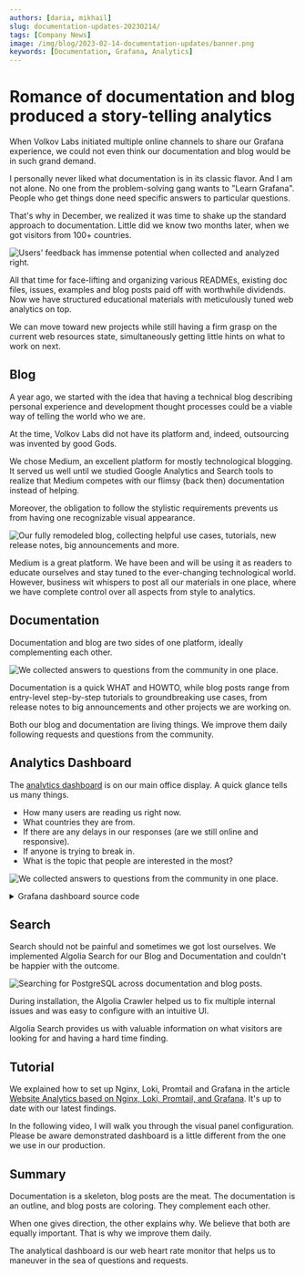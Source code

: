 ```yaml
---
authors: [daria, mikhail]
slug: documentation-updates-20230214/
tags: [Company News]
image: /img/blog/2023-02-14-documentation-updates/banner.png
keywords: [Documentation, Grafana, Analytics]
---
```



# Romance of documentation and blog produced a story-telling analytics

When Volkov Labs initiated multiple online channels to share our Grafana experience, we could not even think our documentation and blog would be in such grand demand.

I personally never liked what documentation is in its classic flavor. And I am not alone. No one from the problem-solving gang wants to "Learn Grafana". People who get things done need specific answers to particular questions.

That's why in December, we realized it was time to shake up the standard approach to documentation. Little did we know two months later, when we got visitors from 100+ countries.

<Image
  title="Users' feedback has immense potential when collected and analyzed right."
  src="/img/blog/2023-02-14-documentation-updates/analytics.png"
/>

All that time for face-lifting and organizing various READMEs, existing doc files, issues, examples and blog posts paid off with worthwhile dividends. Now we have structured educational materials with meticulously tuned web analytics on top.

<Youtube
  id="0EyFmMlIXPo"
  title="How to tell the story with Grafana dashboard. Apache ECharts, Bar Chart, Logs, and Heatmap."
/>

We can move toward new projects while still having a firm grasp on the current web resources state, simultaneously getting little hints on what to work on next.

## Blog

A year ago, we started with the idea that having a technical blog describing personal experience and development thought processes could be a viable way of telling the world who we are.

At the time, Volkov Labs did not have its platform and, indeed, outsourcing was invented by good Gods.

We chose Medium, an excellent platform for mostly technological blogging. It served us well until we studied Google Analytics and Search tools to realize that Medium competes with our flimsy (back then) documentation instead of helping.

Moreover, the obligation to follow the stylistic requirements prevents us from having one recognizable visual appearance.

<Image
  title="Our fully remodeled blog, collecting helpful use cases, tutorials, new release notes, big announcements and more."
  src="/img/blog/2023-02-14-documentation-updates/blog.png"
/>

Medium is a great platform. We have been and will be using it as readers to educate ourselves and stay tuned to the ever-changing technological world. However, business wit whispers to post all our materials in one place, where we have complete control over all aspects from style to analytics.

## Documentation

Documentation and blog are two sides of one platform, ideally complementing each other.

<Image
  title="We collected answers to questions from the community in one place."
  src="/img/blog/2023-02-14-documentation-updates/docs.png"
/>

Documentation is a quick WHAT and HOWTO, while blog posts range from entry-level step-by-step tutorials to groundbreaking use cases, from release notes to big announcements and other projects we are working on.

Both our blog and documentation are living things. We improve them daily following requests and questions from the community.

## Analytics Dashboard

The [analytics dashboard](/blog/nginx-loki-grafana-20230129/) is on our main office display. A quick glance tells us many things.

- How many users are reading us right now.
- What countries they are from.
- If there are any delays in our responses (are we still online and responsive).
- If anyone is trying to break in.
- What is the topic that people are interested in the most?

<Image
  title="We collected answers to questions from the community in one place."
  src="/img/blog/2023-02-14-documentation-updates/tv.jpg"
/>

<details>
  <summary>Grafana dashboard source code</summary>

```json
{
  "annotations": {
    "list": [
      {
        "builtIn": 1,
        "datasource": {
          "type": "datasource",
          "uid": "grafana"
        },
        "enable": true,
        "hide": true,
        "iconColor": "rgba(0, 211, 255, 1)",
        "name": "Annotations & Alerts",
        "target": {
          "limit": 100,
          "matchAny": false,
          "tags": [],
          "type": "dashboard"
        },
        "type": "dashboard"
      }
    ]
  },
  "description": "NGINX Analytics",
  "editable": true,
  "fiscalYearStartMonth": 0,
  "gnetId": 12559,
  "graphTooltip": 2,
  "id": 60,
  "links": [],
  "liveNow": false,
  "panels": [
    {
      "datasource": {
        "type": "loki",
        "uid": "XJPOAlTVz"
      },
      "description": "",
      "gridPos": {
        "h": 17,
        "w": 15,
        "x": 0,
        "y": 0
      },
      "id": 14,
      "interval": "5m",
      "options": {
        "baidu": {
          "callback": "bmapReady",
          "key": ""
        },
        "editor": {
          "format": "auto",
          "height": 600
        },
        "gaode": {
          "key": "",
          "plugin": "AMap.Scale,AMap.ToolBar"
        },
        "getOption": "const countries =\n{\n  AF: \"Afghanistan\",\n  AX: \"Aland Islands\",\n  AL: \"Albania\",\n  DZ: \"Algeria\",\n  AS: \"American Samoa\",\n  AD: \"Andorra\",\n  AO: \"Angola\",\n  AI: \"Anguilla\",\n  AQ: \"Antarctica\",\n  AG: \"Antigua and Barbuda\",\n  AR: \"Argentina\",\n  AM: \"Armenia\",\n  AW: \"Aruba\",\n  AU: \"Australia\",\n  AT: \"Austria\",\n  AZ: \"Azerbaijan\",\n  BS: \"Bahamas\",\n  BH: \"Bahrain\",\n  BD: \"Bangladesh\",\n  BB: \"Barbados\",\n  BY: \"Belarus\",\n  BE: \"Belgium\",\n  BZ: \"Belize\",\n  BJ: \"Benin\",\n  BM: \"Bermuda\",\n  BT: \"Bhutan\",\n  BO: \"Bolivia (Plurinational State of)\",\n  BQ: \"Bonaire, Sint Eustatius and Saba\",\n  BA: \"Bosnia and Herzegovina\",\n  BW: \"Botswana\",\n  BV: \"Bouvet Island\",\n  BR: \"Brazil\",\n  IO: \"British Indian Ocean Territory\",\n  BN: \"Brunei Darussalam\",\n  BG: \"Bulgaria\",\n  BF: \"Burkina Faso\",\n  BI: \"Burundi\",\n  CV: \"Cabo Verde\",\n  KH: \"Cambodia\",\n  CM: \"Cameroon\",\n  CA: \"Canada\",\n  KY: \"Cayman Islands\",\n  CF: \"Central African Republic\",\n  TD: \"Chad\",\n  CL: \"Chile\",\n  CN: \"China\",\n  CX: \"Christmas Island\",\n  CC: \"Cocos (Keeling) Islands\",\n  CO: \"Colombia\",\n  KM: \"Comoros\",\n  CG: \"Congo\",\n  CD: \"Congo (Democratic Republic of the)\",\n  CK: \"Cook Islands\",\n  CR: \"Costa Rica\",\n  CI: \"Cote d'Ivoire\",\n  HR: \"Croatia\",\n  CU: \"Cuba\",\n  CW: \"Curaçao\",\n  CY: \"Cyprus\",\n  CZ: \"Czechia\",\n  DK: \"Denmark\",\n  DJ: \"Djibouti\",\n  DM: \"Dominica\",\n  DO: \"Dominican Republic\",\n  EC: \"Ecuador\",\n  EG: \"Egypt\",\n  SV: \"El Salvador\",\n  GQ: \"Equatorial Guinea\",\n  ER: \"Eritrea\",\n  EE: \"Estonia\",\n  SZ: \"Eswatini\",\n  ET: \"Ethiopia\",\n  FK: \"Falkland Islands (Malvinas)\",\n  FO: \"Faroe Islands\",\n  FJ: \"Fiji\",\n  FI: \"Finland\",\n  FR: \"France\",\n  GF: \"French Guiana\",\n  PF: \"French Polynesia\",\n  TF: \"French Southern Territories\",\n  GA: \"Gabon\",\n  GM: \"Gambia\",\n  GE: \"Georgia\",\n  DE: \"Germany\",\n  GH: \"Ghana\",\n  GI: \"Gibraltar\",\n  GR: \"Greece\",\n  GL: \"Greenland\",\n  GD: \"Grenada\",\n  GP: \"Guadeloupe\",\n  GU: \"Guam\",\n  GT: \"Guatemala\",\n  GG: \"Guernsey\",\n  GN: \"Guinea\",\n  GW: \"Guinea-Bissau\",\n  GY: \"Guyana\",\n  HT: \"Haiti\",\n  HM: \"Heard Island and McDonald Islands\",\n  VA: \"Holy See\",\n  HN: \"Honduras\",\n  HK: \"Hong Kong\",\n  HU: \"Hungary\",\n  IS: \"Iceland\",\n  IN: \"India\",\n  ID: \"Indonesia\",\n  IR: \"Iran (Islamic Republic of)\",\n  IQ: \"Iraq\",\n  IE: \"Ireland\",\n  IM: \"Isle of Man\",\n  IL: \"Israel\",\n  IT: \"Italy\",\n  JM: \"Jamaica\",\n  JP: \"Japan\",\n  JE: \"Jersey\",\n  JO: \"Jordan\",\n  KZ: \"Kazakhstan\",\n  KE: \"Kenya\",\n  KI: \"Kiribati\",\n  KP: \"Korea (Democratic People's Republic of)\",\n  KR: \"Korea (Republic of)\",\n  KW: \"Kuwait\",\n  KG: \"Kyrgyzstan\",\n  LA: \"Lao People's Democratic Republic\",\n  LV: \"Latvia\",\n  LB: \"Lebanon\",\n  LS: \"Lesotho\",\n  LR: \"Liberia\",\n  LY: \"Libya\",\n  LI: \"Liechtenstein\",\n  LT: \"Lithuania\",\n  LU: \"Luxembourg\",\n  MO: \"Macao\",\n  MG: \"Madagascar\",\n  MW: \"Malawi\",\n  MY: \"Malaysia\",\n  MV: \"Maldives\",\n  ML: \"Mali\",\n  MT: \"Malta\",\n  MH: \"Marshall Islands\",\n  MQ: \"Martinique\",\n  MR: \"Mauritania\",\n  MU: \"Mauritius\",\n  YT: \"Mayotte\",\n  MX: \"Mexico\",\n  FM: \"Micronesia (Federated States of)\",\n  MD: \"Moldova (Republic of)\",\n  MC: \"Monaco\",\n  MN: \"Mongolia\",\n  ME: \"Montenegro\",\n  MS: \"Montserrat\",\n  MA: \"Morocco\",\n  MZ: \"Mozambique\",\n  MM: \"Myanmar\",\n  NA: \"Namibia\",\n  NR: \"Nauru\",\n  NP: \"Nepal\",\n  NL: \"Netherlands\",\n  NC: \"New Caledonia\",\n  NZ: \"New Zealand\",\n  NI: \"Nicaragua\",\n  NE: \"Niger\",\n  NG: \"Nigeria\",\n  NU: \"Niue\",\n  NF: \"Norfolk Island\",\n  MK: \"North Macedonia\",\n  MP: \"Northern Mariana Islands\",\n  NO: \"Norway\",\n  OM: \"Oman\",\n  PK: \"Pakistan\",\n  PW: \"Palau\",\n  PS: \"Palestine, State of\",\n  PA: \"Panama\",\n  PG: \"Papua New Guinea\",\n  PY: \"Paraguay\",\n  PE: \"Peru\",\n  PH: \"Philippines\",\n  PN: \"Pitcairn\",\n  PL: \"Poland\",\n  PT: \"Portugal\",\n  PR: \"Puerto Rico\",\n  QA: \"Qatar\",\n  RE: \"Reunion\",\n  RO: \"Romania\",\n  RU: \"Russia\",\n  RW: \"Rwanda\",\n  BL: \"Saint Barthelemy\",\n  SH: \"Saint Helena, Ascension and Tristan da Cunha\",\n  KN: \"Saint Kitts and Nevis\",\n  LC: \"Saint Lucia\",\n  MF: \"Saint Martin (French Part)\",\n  PM: \"Saint Pierre and Miquelon\",\n  VC: \"Saint Vincent and the Grenadines\",\n  WS: \"Samoa\",\n  SM: \"San Marino\",\n  ST: \"Sao Tome and Principe\",\n  SA: \"Saudi Arabia\",\n  SN: \"Senegal\",\n  RS: \"Serbia\",\n  SC: \"Seychelles\",\n  SL: \"Sierra Leone\",\n  SG: \"Singapore\",\n  SX: \"Sint Maarten (Dutch Part)\",\n  SK: \"Slovakia\",\n  SI: \"Slovenia\",\n  SB: \"Solomon Islands\",\n  SO: \"Somalia\",\n  ZA: \"South Africa\",\n  GS: \"South Georgia and the South Sandwich Islands\",\n  SS: \"South Sudan\",\n  ES: \"Spain\",\n  LK: \"Sri Lanka\",\n  SD: \"Sudan\",\n  SR: \"Suriname\",\n  SJ: \"Svalbard and Jan Mayen\",\n  SE: \"Sweden\",\n  CH: \"Switzerland\",\n  SY: \"Syrian Arab Republic\",\n  TW: \"Taiwan (Province of China)\",\n  TJ: \"Tajikistan\",\n  TZ: \"Tanzania, United Republic of\",\n  TH: \"Thailand\",\n  TL: \"Timor-Leste\",\n  TG: \"Togo\",\n  TK: \"Tokelau\",\n  TO: \"Tonga\",\n  TT: \"Trinidad and Tobago\",\n  TN: \"Tunisia\",\n  TR: \"Turkey\",\n  TM: \"Turkmenistan\",\n  TC: \"Turks and Caicos Islands\",\n  TV: \"Tuvalu\",\n  UG: \"Uganda\",\n  UA: \"Ukraine\",\n  AE: \"United Arab Emirates\",\n  GB: \"United Kingdom\",\n  UM: \"United States Minor Outlying Islands\",\n  US: \"United States\",\n  UY: \"Uruguay\",\n  UZ: \"Uzbekistan\",\n  VU: \"Vanuatu\",\n  VE: \"Venezuela (Bolivarian Republic of)\",\n  VN: \"Viet Nam\",\n  VG: \"Virgin Islands (British)\",\n  VI: \"Virgin Islands (U.S.)\",\n  WF: \"Wallis and Futuna\",\n  EH: \"Western Sahara\",\n  YE: \"Yemen\",\n  ZM: \"Zambia\",\n  ZW: \"Zimbabwe\"\n}\n\nconst requests = data.series.map((s) => {\n  const names = s.fields.find((f) => f.name === \"Metric\").values.buffer;\n  const values = s.fields.find((f) => f.name === \"Value (sum)\").values.buffer;\n\n  return names.map((name, i) => {\n    return { name: countries[name], value: values[i] }\n  });\n})[0];\n\nconst min = Math.min(...requests.map(o => o.value));\nconst max = Math.max(...requests.map(o => o.value));\nconst labelValue = max / 10;\n\nreturn {\n  animation: true,\n  backgroundColor: 'transparent',\n  tooltip: {\n    trigger: 'item',\n  },\n  visualMap: {\n    bottom: 'bottom',\n    \"type\": \"piecewise\",\n    \"orient\": \"horizontal\",\n    min,\n    max,\n    text: ['High', 'Low'],\n    calculable: true,\n    inRange: {\n      color: [\n        '#e4d8fd',\n        '#c1a4fb',\n        '#b593fa',\n        '#9d70f9'\n      ]\n    }\n  },\n  series: [\n    {\n      left: 0,\n      right: 0,\n      name: 'Requests',\n      type: 'map',\n      roam: false,\n      map: 'world',\n      label: {\n        show: true,\n        formatter: function (d) {\n          if (!d.data || d.data.value <= labelValue) {\n            return '';\n          }\n\n          return d.name;\n        }\n      },\n      emphasis: {\n        itemStyle: {\n          areaColor: '#FF5656'\n        },\n        label: {\n          show: true,\n        }\n      },\n      data: requests\n    }\n  ]\n};\n",
        "google": {
          "callback": "gmapReady",
          "key": ""
        },
        "map": "json",
        "renderer": "canvas"
      },
      "pluginVersion": "9.3.6",
      "targets": [
        {
          "datasource": {
            "type": "loki",
            "uid": "XJPOAlTVz"
          },
          "editorMode": "code",
          "expr": "sum by (geoip_country_code) (count_over_time({host=~\"$host\"} | json | status = 200 [$__interval]))",
          "legendFormat": "{{geoip_country_code}}",
          "queryType": "range",
          "refId": "A"
        }
      ],
      "transformations": [
        {
          "id": "seriesToRows",
          "options": {}
        },
        {
          "id": "groupBy",
          "options": {
            "fields": {
              "Metric": {
                "aggregations": [],
                "operation": "groupby"
              },
              "Value": {
                "aggregations": ["sum"],
                "operation": "aggregate"
              }
            }
          }
        }
      ],
      "type": "volkovlabs-echarts-panel"
    },
    {
      "datasource": {
        "type": "loki",
        "uid": "XJPOAlTVz"
      },
      "description": "",
      "fieldConfig": {
        "defaults": {
          "color": {
            "mode": "thresholds"
          },
          "mappings": [],
          "min": 0,
          "thresholds": {
            "mode": "absolute",
            "steps": [
              {
                "color": "#9d70f9",
                "value": null
              }
            ]
          },
          "unit": "short"
        },
        "overrides": []
      },
      "gridPos": {
        "h": 3,
        "w": 5,
        "x": 15,
        "y": 0
      },
      "hideTimeOverride": false,
      "id": 4,
      "interval": "5m",
      "options": {
        "colorMode": "background",
        "graphMode": "area",
        "justifyMode": "center",
        "orientation": "auto",
        "reduceOptions": {
          "calcs": ["sum"],
          "fields": "",
          "values": false
        },
        "text": {},
        "textMode": "value"
      },
      "pluginVersion": "9.3.6",
      "targets": [
        {
          "datasource": {
            "type": "loki",
            "uid": "XJPOAlTVz"
          },
          "editorMode": "code",
          "expr": "sum by(host) (count_over_time({host=~\"$host\"} | json | status = 200 [$__interval]))  ",
          "legendFormat": "{{host}}",
          "queryType": "range",
          "refId": "A"
        }
      ],
      "title": "Requests with status OK",
      "transformations": [],
      "type": "stat"
    },
    {
      "datasource": {
        "type": "loki",
        "uid": "XJPOAlTVz"
      },
      "description": "Different IP addresses",
      "fieldConfig": {
        "defaults": {
          "color": {
            "mode": "thresholds"
          },
          "mappings": [],
          "min": 0,
          "thresholds": {
            "mode": "absolute",
            "steps": [
              {
                "color": "#9d70f9",
                "value": null
              }
            ]
          },
          "unit": "short"
        },
        "overrides": []
      },
      "gridPos": {
        "h": 3,
        "w": 4,
        "x": 20,
        "y": 0
      },
      "id": 22,
      "interval": "1h",
      "options": {
        "colorMode": "background",
        "graphMode": "area",
        "justifyMode": "auto",
        "orientation": "auto",
        "reduceOptions": {
          "calcs": ["mean"],
          "fields": "",
          "values": false
        },
        "text": {},
        "textMode": "value"
      },
      "pluginVersion": "9.3.6",
      "targets": [
        {
          "datasource": {
            "type": "loki",
            "uid": "XJPOAlTVz"
          },
          "editorMode": "code",
          "expr": "count(sum by (remote_addr) (count_over_time({host=~\"$host\"} | json | status = 200 [$__interval])))",
          "instant": true,
          "legendFormat": "",
          "queryType": "range",
          "range": false,
          "refId": "A"
        }
      ],
      "title": "Visitors per Hour",
      "transformations": [],
      "type": "stat"
    },
    {
      "datasource": {
        "type": "loki",
        "uid": "XJPOAlTVz"
      },
      "description": "",
      "fieldConfig": {
        "defaults": {
          "color": {
            "mode": "palette-classic"
          },
          "custom": {
            "axisCenteredZero": false,
            "axisColorMode": "text",
            "axisLabel": "",
            "axisPlacement": "auto",
            "barAlignment": 0,
            "drawStyle": "bars",
            "fillOpacity": 75,
            "gradientMode": "hue",
            "hideFrom": {
              "graph": false,
              "legend": false,
              "tooltip": false,
              "viz": false
            },
            "lineInterpolation": "smooth",
            "lineWidth": 1,
            "pointSize": 5,
            "scaleDistribution": {
              "type": "linear"
            },
            "showPoints": "never",
            "spanNulls": true,
            "stacking": {
              "group": "A",
              "mode": "normal"
            },
            "thresholdsStyle": {
              "mode": "off"
            }
          },
          "decimals": 0,
          "mappings": [],
          "thresholds": {
            "mode": "absolute",
            "steps": [
              {
                "color": "green",
                "value": null
              },
              {
                "color": "red",
                "value": 80
              }
            ]
          },
          "unit": "short"
        },
        "overrides": [
          {
            "matcher": {
              "id": "byName",
              "options": "Moved Permanently"
            },
            "properties": [
              {
                "id": "color",
                "value": {
                  "fixedColor": "dark-orange",
                  "mode": "fixed"
                }
              }
            ]
          },
          {
            "matcher": {
              "id": "byName",
              "options": "OK"
            },
            "properties": [
              {
                "id": "color",
                "value": {
                  "fixedColor": "#9d70f9",
                  "mode": "fixed"
                }
              }
            ]
          },
          {
            "matcher": {
              "id": "byName",
              "options": "Not Found"
            },
            "properties": [
              {
                "id": "color",
                "value": {
                  "fixedColor": "red",
                  "mode": "fixed"
                }
              }
            ]
          },
          {
            "matcher": {
              "id": "byName",
              "options": "Method Not Allowed"
            },
            "properties": [
              {
                "id": "color",
                "value": {
                  "fixedColor": "dark-red",
                  "mode": "fixed"
                }
              }
            ]
          },
          {
            "matcher": {
              "id": "byName",
              "options": "Not Modified"
            },
            "properties": [
              {
                "id": "color",
                "value": {
                  "fixedColor": "blue",
                  "mode": "fixed"
                }
              }
            ]
          }
        ]
      },
      "gridPos": {
        "h": 8,
        "w": 9,
        "x": 15,
        "y": 3
      },
      "id": 26,
      "interval": "5m",
      "maxDataPoints": 24,
      "options": {
        "legend": {
          "calcs": [],
          "displayMode": "list",
          "placement": "bottom",
          "showLegend": true
        },
        "tooltip": {
          "mode": "multi",
          "sort": "desc"
        }
      },
      "pluginVersion": "8.0.0-beta3",
      "targets": [
        {
          "datasource": {
            "type": "loki",
            "uid": "XJPOAlTVz"
          },
          "editorMode": "code",
          "expr": "sum by (status) (count_over_time({host=~\"$host\"} | json [$__interval]))",
          "legendFormat": "{{status}}",
          "queryType": "range",
          "refId": "A"
        }
      ],
      "title": "Status",
      "transformations": [
        {
          "id": "joinByField",
          "options": {
            "byField": "Time",
            "mode": "outer"
          }
        },
        {
          "id": "organize",
          "options": {
            "excludeByName": {},
            "indexByName": {},
            "renameByName": {
              "200": "OK",
              "206": "Partial Content",
              "301": "Moved Permanently",
              "304": "Not Modified",
              "400": "Bad Request",
              "404": "Not Found",
              "405": "Method Not Allowed"
            }
          }
        }
      ],
      "type": "timeseries"
    },
    {
      "datasource": {
        "type": "loki",
        "uid": "XJPOAlTVz"
      },
      "description": "",
      "fieldConfig": {
        "defaults": {
          "color": {
            "fixedColor": "#9d70f9",
            "mode": "fixed"
          },
          "custom": {
            "axisCenteredZero": false,
            "axisColorMode": "text",
            "axisLabel": "",
            "axisPlacement": "auto",
            "axisSoftMax": 1,
            "barAlignment": 0,
            "drawStyle": "bars",
            "fillOpacity": 75,
            "gradientMode": "hue",
            "hideFrom": {
              "legend": false,
              "tooltip": false,
              "viz": false
            },
            "lineInterpolation": "smooth",
            "lineWidth": 1,
            "pointSize": 5,
            "scaleDistribution": {
              "type": "linear"
            },
            "showPoints": "never",
            "spanNulls": true,
            "stacking": {
              "group": "A",
              "mode": "none"
            },
            "thresholdsStyle": {
              "mode": "off"
            }
          },
          "mappings": [],
          "thresholds": {
            "mode": "absolute",
            "steps": [
              {
                "color": "green",
                "value": null
              }
            ]
          },
          "unit": "s"
        },
        "overrides": [
          {
            "matcher": {
              "id": "byName",
              "options": "Max Latency"
            },
            "properties": [
              {
                "id": "color",
                "value": {
                  "fixedColor": "#eb4444",
                  "mode": "fixed"
                }
              }
            ]
          }
        ]
      },
      "gridPos": {
        "h": 6,
        "w": 9,
        "x": 15,
        "y": 11
      },
      "id": 16,
      "interval": "5m",
      "maxDataPoints": 24,
      "options": {
        "legend": {
          "calcs": [],
          "displayMode": "list",
          "placement": "bottom",
          "showLegend": true
        },
        "tooltip": {
          "mode": "multi",
          "sort": "desc"
        }
      },
      "pluginVersion": "9.3.6",
      "targets": [
        {
          "datasource": {
            "type": "loki",
            "uid": "XJPOAlTVz"
          },
          "editorMode": "code",
          "expr": "quantile_over_time(0.95,{host=~\"$host\"} | json | unwrap request_time [$__interval]) by (host)",
          "legendFormat": "95th Percentile",
          "queryType": "range",
          "refId": "C"
        },
        {
          "datasource": {
            "type": "loki",
            "uid": "XJPOAlTVz"
          },
          "editorMode": "code",
          "expr": "max by (host) (max_over_time({host=~\"$host\"} | json | unwrap request_time  [$__interval]))",
          "legendFormat": "Max Latency",
          "queryType": "range",
          "refId": "D"
        }
      ],
      "title": "Processing Time",
      "type": "timeseries"
    },
    {
      "datasource": {
        "type": "loki",
        "uid": "XJPOAlTVz"
      },
      "description": "",
      "fieldConfig": {
        "defaults": {
          "color": {
            "mode": "continuous-BlPu"
          },
          "custom": {
            "axisCenteredZero": false,
            "axisColorMode": "text",
            "axisLabel": "",
            "axisPlacement": "auto",
            "fillOpacity": 80,
            "gradientMode": "none",
            "hideFrom": {
              "legend": false,
              "tooltip": false,
              "viz": false
            },
            "lineWidth": 1,
            "scaleDistribution": {
              "type": "linear"
            },
            "thresholdsStyle": {
              "mode": "off"
            }
          },
          "mappings": [
            {
              "options": {
                "/": {
                  "index": 0,
                  "text": "Home"
                },
                "/blog/": {
                  "index": 1,
                  "text": "Blog"
                }
              },
              "type": "value"
            }
          ],
          "thresholds": {
            "mode": "absolute",
            "steps": [
              {
                "color": "green",
                "value": null
              }
            ]
          },
          "unit": "short"
        },
        "overrides": []
      },
      "gridPos": {
        "h": 12,
        "w": 15,
        "x": 0,
        "y": 17
      },
      "id": 24,
      "interval": "5m",
      "options": {
        "barRadius": 0.5,
        "barWidth": 0.8,
        "colorByField": "Value (sum)",
        "groupWidth": 0.7,
        "legend": {
          "calcs": [],
          "displayMode": "list",
          "placement": "bottom",
          "showLegend": false
        },
        "orientation": "horizontal",
        "showValue": "auto",
        "stacking": "none",
        "tooltip": {
          "mode": "none",
          "sort": "none"
        },
        "xField": "Metric",
        "xTickLabelMaxLength": 60,
        "xTickLabelRotation": 0,
        "xTickLabelSpacing": 0
      },
      "pluginVersion": "9.3.6",
      "targets": [
        {
          "datasource": {
            "type": "loki",
            "uid": "XJPOAlTVz"
          },
          "editorMode": "code",
          "expr": "sum by (request_uri) (count_over_time({host=~\"$host\"} | json | status = 200 [$__interval]))",
          "legendFormat": "{{request_uri}}",
          "queryType": "range",
          "refId": "A"
        }
      ],
      "title": "Pages",
      "transformations": [
        {
          "id": "seriesToRows",
          "options": {}
        },
        {
          "id": "groupBy",
          "options": {
            "fields": {
              "Metric": {
                "aggregations": [],
                "operation": "groupby"
              },
              "Value": {
                "aggregations": ["sum"],
                "operation": "aggregate"
              }
            }
          }
        },
        {
          "id": "sortBy",
          "options": {
            "fields": {},
            "sort": [
              {
                "desc": true,
                "field": "Value (sum)"
              }
            ]
          }
        },
        {
          "id": "limit",
          "options": {
            "limitField": 15
          }
        }
      ],
      "type": "barchart"
    },
    {
      "datasource": {
        "type": "datasource",
        "uid": "-- Dashboard --"
      },
      "description": "",
      "fieldConfig": {
        "defaults": {
          "color": {
            "mode": "continuous-BlPu"
          },
          "custom": {
            "axisCenteredZero": false,
            "axisColorMode": "text",
            "axisLabel": "",
            "axisPlacement": "auto",
            "fillOpacity": 80,
            "gradientMode": "hue",
            "hideFrom": {
              "legend": false,
              "tooltip": false,
              "viz": false
            },
            "lineWidth": 1,
            "scaleDistribution": {
              "type": "linear"
            },
            "thresholdsStyle": {
              "mode": "off"
            }
          },
          "mappings": [
            {
              "options": {
                "AD": {
                  "index": 1,
                  "text": "🇦🇩 Andorra"
                },
                "AE": {
                  "index": 2,
                  "text": "🇦🇪 United Arab Emirates"
                },
                "AF": {
                  "index": 3,
                  "text": "🇦🇫 Afghanistan"
                },
                "AM": {
                  "index": 4,
                  "text": "🇦🇲 Armenia"
                },
                "AP": {
                  "index": 5,
                  "text": "Asia/Pacific Region"
                },
                "AR": {
                  "index": 6,
                  "text": "🇦🇷 Argentina"
                },
                "AT": {
                  "index": 7,
                  "text": "🇦🇹 Austria"
                },
                "AU": {
                  "index": 8,
                  "text": "🇦🇺 Australia"
                },
                "BE": {
                  "index": 9,
                  "text": "🇧🇪 Belgium"
                },
                "BG": {
                  "index": 10,
                  "text": "🇧🇬 Bulgaria"
                },
                "BR": {
                  "index": 11,
                  "text": "🇧🇷 Brazil"
                },
                "BT": {
                  "index": 12,
                  "text": "🇧🇹 Bhutan"
                },
                "BY": {
                  "index": 94,
                  "text": "🇧🇾 Belarus"
                },
                "CA": {
                  "index": 13,
                  "text": "🇨🇦 Canada"
                },
                "CD": {
                  "index": 14,
                  "text": "🇨🇩 Congo"
                },
                "CH": {
                  "index": 15,
                  "text": "🇨🇭 Switzerland"
                },
                "CL": {
                  "index": 18,
                  "text": "🇨🇱 Chile"
                },
                "CM": {
                  "index": 16,
                  "text": "🇨🇲 Cameroon"
                },
                "CN": {
                  "index": 17,
                  "text": "🇨🇳 China"
                },
                "CO": {
                  "index": 19,
                  "text": "🇨🇴 Colombia"
                },
                "CR": {
                  "index": 20,
                  "text": "🇨🇷 Costa Rica"
                },
                "CY": {
                  "index": 21,
                  "text": "🇨🇾 Cyprus"
                },
                "CZ": {
                  "index": 22,
                  "text": "🇨🇿 Czech Republic"
                },
                "DE": {
                  "index": 23,
                  "text": "🇩🇪 Germany"
                },
                "DK": {
                  "index": 24,
                  "text": "🇩🇰 Denmark"
                },
                "DZ": {
                  "index": 25,
                  "text": "🇩🇿 Algeria"
                },
                "ES": {
                  "index": 26,
                  "text": "🇪🇸 Spain"
                },
                "ET": {
                  "index": 27,
                  "text": "🇪🇹 Ethiopia"
                },
                "EU": {
                  "index": 28,
                  "text": "European Union"
                },
                "FI": {
                  "index": 29,
                  "text": "🇫🇮 Finland"
                },
                "FR": {
                  "index": 30,
                  "text": "🇫🇷 France"
                },
                "GB": {
                  "index": 31,
                  "text": "🇬🇧 United Kingdom"
                },
                "GE": {
                  "index": 32,
                  "text": "🇬🇪 Georgia"
                },
                "GR": {
                  "index": 33,
                  "text": "🇬🇷 Greece"
                },
                "HK": {
                  "index": 35,
                  "text": "🇭🇰 Hong Kong"
                },
                "HN": {
                  "index": 36,
                  "text": "🇭🇳 Honduras"
                },
                "HR": {
                  "index": 37,
                  "text": "🇭🇷 Croatia"
                },
                "HU": {
                  "index": 34,
                  "text": "🇭🇺 Hungary"
                },
                "ID": {
                  "index": 38,
                  "text": "🇮🇩 Indonesia"
                },
                "IE": {
                  "index": 39,
                  "text": "🇮🇪 Ireland"
                },
                "IL": {
                  "index": 40,
                  "text": "🇮🇱 Israel"
                },
                "IN": {
                  "index": 41,
                  "text": "🇮🇳 India"
                },
                "IR": {
                  "index": 42,
                  "text": "🇮🇷 Iran"
                },
                "IS": {
                  "index": 44,
                  "text": "🇮🇸 Iceland"
                },
                "IT": {
                  "index": 43,
                  "text": "🇮🇹 Italy"
                },
                "JO": {
                  "index": 45,
                  "text": "🇯🇴 Jordan"
                },
                "JP": {
                  "index": 46,
                  "text": "🇯🇵 Japan"
                },
                "KE": {
                  "index": 47,
                  "text": "🇰🇪 Kenya"
                },
                "KH": {
                  "index": 48,
                  "text": "🇰🇭 Cambodia"
                },
                "KR": {
                  "index": 49,
                  "text": "🇰🇷 South Korea"
                },
                "KZ": {
                  "index": 50,
                  "text": "🇰🇿 Kazakhstan"
                },
                "LA": {
                  "index": 51,
                  "text": "🇱🇦 Lao People's Democratic Republic"
                },
                "LK": {
                  "index": 52,
                  "text": "🇱🇰 Sri Lanka"
                },
                "LT": {
                  "index": 53,
                  "text": "🇱🇹 Lithuania"
                },
                "LU": {
                  "index": 54,
                  "text": "🇱🇺 Luxembourg"
                },
                "LV": {
                  "index": 55,
                  "text": "🇱🇻 Latvia"
                },
                "MA": {
                  "index": 56,
                  "text": "🇲🇦 Morocco"
                },
                "MD": {
                  "index": 57,
                  "text": "🇲🇩 Moldova"
                },
                "ME": {
                  "index": 58,
                  "text": "🇲🇪 Montenegro"
                },
                "MR": {
                  "index": 59,
                  "text": "🇲🇷 Mauritania"
                },
                "MT": {
                  "index": 61,
                  "text": "🇲🇹 Malta"
                },
                "MX": {
                  "index": 60,
                  "text": "🇲🇽 Mexico"
                },
                "MY": {
                  "index": 62,
                  "text": "🇲🇾 Malaysia"
                },
                "NA": {
                  "index": 63,
                  "text": "🇳🇦 Namibia"
                },
                "NL": {
                  "index": 64,
                  "text": "🇳🇱 Netherlands"
                },
                "NO": {
                  "index": 66,
                  "text": "🇳🇴 Norway"
                },
                "NP": {
                  "index": 65,
                  "text": "🇳🇵 Nepal"
                },
                "NZ": {
                  "index": 67,
                  "text": "🇳🇿 New Zealand"
                },
                "OM": {
                  "index": 68,
                  "text": "🇴🇲 Oman"
                },
                "PE": {
                  "index": 69,
                  "text": "🇵🇪 Peru"
                },
                "PK": {
                  "index": 70,
                  "text": "🇵🇰 Pakistan"
                },
                "PL": {
                  "index": 71,
                  "text": "🇵🇱 Poland"
                },
                "PT": {
                  "index": 72,
                  "text": "🇵🇹 Portugal"
                },
                "PY": {
                  "index": 95,
                  "text": "🇵🇾 Paraguay"
                },
                "RO": {
                  "index": 73,
                  "text": "🇷🇴 Romania"
                },
                "RS": {
                  "index": 74,
                  "text": "🇷🇸 Serbia"
                },
                "RU": {
                  "index": 75,
                  "text": "🇷🇺 Russia"
                },
                "SA": {
                  "index": 76,
                  "text": "🇸🇦 Saudi Arabia"
                },
                "SC": {
                  "index": 77,
                  "text": "🇸🇨 Seychelles"
                },
                "SE": {
                  "index": 78,
                  "text": "🇸🇪 Sweden"
                },
                "SG": {
                  "index": 81,
                  "text": "🇸🇬 Singapore"
                },
                "SI": {
                  "index": 79,
                  "text": "🇸🇮 Slovenia"
                },
                "SK": {
                  "index": 80,
                  "text": "🇸🇰 Slovakia"
                },
                "TH": {
                  "index": 82,
                  "text": "🇹🇭 Thailand"
                },
                "TN": {
                  "index": 83,
                  "text": "🇹🇳 Tunisia"
                },
                "TR": {
                  "index": 84,
                  "text": "🇹🇷 Turkey"
                },
                "TT": {
                  "index": 96,
                  "text": "🇹🇹 Trinidad and Tobago"
                },
                "TW": {
                  "index": 85,
                  "text": "🇹🇼 Taiwan"
                },
                "UA": {
                  "index": 86,
                  "text": "🇺🇦 Ukraine"
                },
                "US": {
                  "index": 87,
                  "text": "🇺🇸 United States"
                },
                "UY": {
                  "index": 88,
                  "text": "🇺🇾 Uruguay"
                },
                "UZ": {
                  "index": 89,
                  "text": "🇺🇿 Uzbekistan"
                },
                "Unknown": {
                  "index": 0,
                  "text": "🏴‍☠️ Unknown"
                },
                "VE": {
                  "index": 90,
                  "text": "🇻🇪 Venezuela"
                },
                "VN": {
                  "index": 91,
                  "text": "🇻🇳 Viet Nam"
                },
                "ZA": {
                  "index": 92,
                  "text": "🇿🇦 South Africa"
                },
                "ZW": {
                  "index": 93,
                  "text": "🇿🇼 Zimbabwe"
                }
              },
              "type": "value"
            }
          ],
          "noValue": "Unknown",
          "thresholds": {
            "mode": "absolute",
            "steps": [
              {
                "color": "green",
                "value": null
              }
            ]
          },
          "unit": "short"
        },
        "overrides": []
      },
      "gridPos": {
        "h": 12,
        "w": 9,
        "x": 15,
        "y": 17
      },
      "id": 3,
      "interval": "5m",
      "options": {
        "barRadius": 0.5,
        "barWidth": 0.8,
        "colorByField": "Value (sum)",
        "groupWidth": 0.7,
        "legend": {
          "calcs": [],
          "displayMode": "list",
          "placement": "bottom",
          "showLegend": false
        },
        "orientation": "horizontal",
        "showValue": "auto",
        "stacking": "none",
        "tooltip": {
          "mode": "single",
          "sort": "none"
        },
        "xField": "Metric",
        "xTickLabelRotation": 0,
        "xTickLabelSpacing": 0
      },
      "pluginVersion": "9.3.6",
      "targets": [
        {
          "datasource": {
            "type": "datasource",
            "uid": "-- Dashboard --"
          },
          "panelId": 14,
          "refId": "A"
        }
      ],
      "title": "Country",
      "transformations": [
        {
          "id": "seriesToRows",
          "options": {}
        },
        {
          "id": "groupBy",
          "options": {
            "fields": {
              "Metric": {
                "aggregations": [],
                "operation": "groupby"
              },
              "Value": {
                "aggregations": ["sum"],
                "operation": "aggregate"
              }
            }
          }
        },
        {
          "id": "sortBy",
          "options": {
            "fields": {},
            "sort": [
              {
                "desc": true,
                "field": "Value (sum)"
              }
            ]
          }
        },
        {
          "id": "limit",
          "options": {
            "limitField": 15
          }
        }
      ],
      "type": "barchart"
    },
    {
      "collapsed": false,
      "gridPos": {
        "h": 1,
        "w": 24,
        "x": 0,
        "y": 29
      },
      "id": 28,
      "panels": [],
      "title": "Technical",
      "type": "row"
    },
    {
      "datasource": {
        "type": "loki",
        "uid": "XJPOAlTVz"
      },
      "description": "",
      "fieldConfig": {
        "defaults": {
          "color": {
            "mode": "thresholds"
          },
          "custom": {
            "axisCenteredZero": false,
            "axisColorMode": "text",
            "axisLabel": "",
            "axisPlacement": "auto",
            "fillOpacity": 80,
            "gradientMode": "none",
            "hideFrom": {
              "legend": false,
              "tooltip": false,
              "viz": false
            },
            "lineWidth": 1,
            "scaleDistribution": {
              "type": "linear"
            },
            "thresholdsStyle": {
              "mode": "off"
            }
          },
          "mappings": [
            {
              "options": {
                "https://community.grafana.com/": {
                  "index": 3,
                  "text": "Community Grafana Forum"
                },
                "https://github.com/mikhail-vl": {
                  "index": 6,
                  "text": "GitHub Profile"
                },
                "https://grafana.com/": {
                  "index": 1,
                  "text": "Grafana"
                },
                "https://live.volkovlabs.io/": {
                  "index": 5,
                  "text": "Live Dashboard"
                },
                "https://www.bing.com/": {
                  "index": 4,
                  "text": "Bing"
                },
                "https://www.google.com/": {
                  "index": 0,
                  "text": "Google"
                },
                "https://www.linkedin.com/": {
                  "index": 8,
                  "text": "LinkedIn"
                },
                "https://www.youtube.com/": {
                  "index": 2,
                  "text": "YouTube"
                },
                "www.bing.com": {
                  "index": 7,
                  "text": "Bing"
                }
              },
              "type": "value"
            }
          ],
          "noValue": "None",
          "thresholds": {
            "mode": "absolute",
            "steps": [
              {
                "color": "green",
                "value": null
              },
              {
                "color": "red",
                "value": 80
              }
            ]
          }
        },
        "overrides": [
          {
            "matcher": {
              "id": "byName",
              "options": "Value (sum)"
            },
            "properties": [
              {
                "id": "color",
                "value": {
                  "mode": "continuous-BlPu"
                }
              }
            ]
          }
        ]
      },
      "gridPos": {
        "h": 12,
        "w": 12,
        "x": 0,
        "y": 30
      },
      "id": 6,
      "interval": "5m",
      "options": {
        "barRadius": 0.5,
        "barWidth": 0.8,
        "colorByField": "Value (sum)",
        "groupWidth": 0.7,
        "legend": {
          "calcs": [],
          "displayMode": "list",
          "placement": "bottom",
          "showLegend": false
        },
        "orientation": "horizontal",
        "showValue": "auto",
        "stacking": "none",
        "tooltip": {
          "mode": "none",
          "sort": "none"
        },
        "xTickLabelMaxLength": 40,
        "xTickLabelRotation": 0,
        "xTickLabelSpacing": 0
      },
      "pluginVersion": "9.3.6",
      "targets": [
        {
          "datasource": {
            "type": "loki",
            "uid": "XJPOAlTVz"
          },
          "editorMode": "code",
          "expr": "sum by (http_referer) (count_over_time({host=~\"$host\"} | json [$__interval]))",
          "instant": true,
          "legendFormat": "{{http_referer}}",
          "queryType": "range",
          "range": false,
          "refId": "A"
        }
      ],
      "title": "Referers",
      "transformations": [
        {
          "id": "seriesToRows",
          "options": {}
        },
        {
          "id": "groupBy",
          "options": {
            "fields": {
              "Metric": {
                "aggregations": [],
                "operation": "groupby"
              },
              "Value": {
                "aggregations": ["sum"],
                "operation": "aggregate"
              }
            }
          }
        },
        {
          "id": "sortBy",
          "options": {
            "fields": {},
            "sort": [
              {
                "desc": true,
                "field": "Value (sum)"
              }
            ]
          }
        },
        {
          "id": "limit",
          "options": {
            "limitField": 12
          }
        }
      ],
      "type": "barchart"
    },
    {
      "datasource": {
        "type": "loki",
        "uid": "XJPOAlTVz"
      },
      "description": "",
      "fieldConfig": {
        "defaults": {
          "color": {
            "mode": "continuous-BlPu"
          },
          "custom": {
            "axisCenteredZero": false,
            "axisColorMode": "text",
            "axisLabel": "",
            "axisPlacement": "auto",
            "fillOpacity": 80,
            "gradientMode": "none",
            "hideFrom": {
              "legend": false,
              "tooltip": false,
              "viz": false
            },
            "lineWidth": 1,
            "scaleDistribution": {
              "type": "linear"
            },
            "thresholdsStyle": {
              "mode": "off"
            }
          },
          "mappings": [
            {
              "options": {
                "pattern": ".*Mac OS X.*",
                "result": {
                  "index": 0,
                  "text": "Mac OS X"
                }
              },
              "type": "regex"
            },
            {
              "options": {
                "pattern": ".*Iphone.*",
                "result": {
                  "index": 1,
                  "text": "Iphone"
                }
              },
              "type": "regex"
            },
            {
              "options": {
                "pattern": ".*Linux.*",
                "result": {
                  "index": 2,
                  "text": "Linux"
                }
              },
              "type": "regex"
            },
            {
              "options": {
                "pattern": ".*Windows NT.*",
                "result": {
                  "index": 3,
                  "text": "Windows"
                }
              },
              "type": "regex"
            },
            {
              "options": {
                "pattern": ".*Android.*",
                "result": {
                  "index": 4,
                  "text": "Android"
                }
              },
              "type": "regex"
            }
          ],
          "thresholds": {
            "mode": "absolute",
            "steps": [
              {
                "color": "green",
                "value": null
              },
              {
                "color": "red",
                "value": 80
              }
            ]
          }
        },
        "overrides": []
      },
      "gridPos": {
        "h": 12,
        "w": 12,
        "x": 12,
        "y": 30
      },
      "id": 7,
      "interval": "5m",
      "options": {
        "barRadius": 0.5,
        "barWidth": 0.8,
        "colorByField": "Value (sum)",
        "groupWidth": 0.7,
        "legend": {
          "calcs": [],
          "displayMode": "list",
          "placement": "bottom",
          "showLegend": false
        },
        "orientation": "horizontal",
        "showValue": "auto",
        "stacking": "none",
        "tooltip": {
          "mode": "none",
          "sort": "none"
        },
        "xTickLabelRotation": 0,
        "xTickLabelSpacing": 0
      },
      "pluginVersion": "9.3.6",
      "targets": [
        {
          "datasource": {
            "type": "loki",
            "uid": "XJPOAlTVz"
          },
          "editorMode": "code",
          "expr": "sum by (http_user_agent) (count_over_time({host=~\"$host\"} | json [$__interval]))",
          "instant": true,
          "legendFormat": "{{http_user_agent}}",
          "queryType": "range",
          "range": false,
          "refId": "A"
        }
      ],
      "title": "User Agents",
      "transformations": [
        {
          "id": "seriesToRows",
          "options": {}
        },
        {
          "id": "groupBy",
          "options": {
            "fields": {
              "Metric": {
                "aggregations": [],
                "operation": "groupby"
              },
              "Value": {
                "aggregations": ["sum"],
                "operation": "aggregate"
              }
            }
          }
        },
        {
          "id": "sortBy",
          "options": {
            "fields": {},
            "sort": [
              {
                "desc": true,
                "field": "Value (sum)"
              }
            ]
          }
        },
        {
          "id": "limit",
          "options": {
            "limitField": 12
          }
        }
      ],
      "type": "barchart"
    },
    {
      "datasource": {
        "type": "loki",
        "uid": "XJPOAlTVz"
      },
      "description": "",
      "gridPos": {
        "h": 12,
        "w": 12,
        "x": 0,
        "y": 42
      },
      "id": 11,
      "interval": "5m",
      "maxDataPoints": 1,
      "options": {
        "dedupStrategy": "signature",
        "enableLogDetails": true,
        "prettifyLogMessage": false,
        "showCommonLabels": false,
        "showLabels": false,
        "showTime": true,
        "sortOrder": "Descending",
        "wrapLogMessage": false
      },
      "pluginVersion": "9.3.6",
      "targets": [
        {
          "datasource": {
            "type": "loki",
            "uid": "XJPOAlTVz"
          },
          "editorMode": "code",
          "expr": "{host=~\"$host\"} | json | (status = 404 or request_time>1) | line_format \"{{.request_uri}}\"",
          "legendFormat": "",
          "queryType": "range",
          "refId": "A"
        }
      ],
      "title": "Not Found and Long Requests",
      "type": "logs"
    },
    {
      "datasource": {
        "type": "loki",
        "uid": "XJPOAlTVz"
      },
      "description": "",
      "gridPos": {
        "h": 12,
        "w": 12,
        "x": 12,
        "y": 42
      },
      "id": 33,
      "interval": "5m",
      "maxDataPoints": 1,
      "options": {
        "dedupStrategy": "signature",
        "enableLogDetails": true,
        "prettifyLogMessage": false,
        "showCommonLabels": false,
        "showLabels": false,
        "showTime": true,
        "sortOrder": "Descending",
        "wrapLogMessage": false
      },
      "pluginVersion": "9.3.6",
      "targets": [
        {
          "datasource": {
            "type": "loki",
            "uid": "XJPOAlTVz"
          },
          "editorMode": "code",
          "expr": "{host=~\"$host\"} | json | status != 200 | status != 404 | line_format \"| {{.status}} | {{.request_uri}}\"",
          "legendFormat": "",
          "queryType": "range",
          "refId": "A"
        }
      ],
      "title": "Other Requests",
      "type": "logs"
    },
    {
      "collapsed": false,
      "gridPos": {
        "h": 1,
        "w": 24,
        "x": 0,
        "y": 54
      },
      "id": 32,
      "panels": [],
      "title": "Heatmap",
      "type": "row"
    },
    {
      "datasource": {
        "type": "loki",
        "uid": "XJPOAlTVz"
      },
      "description": "",
      "fieldConfig": {
        "defaults": {
          "custom": {
            "hideFrom": {
              "legend": false,
              "tooltip": false,
              "viz": false
            },
            "scaleDistribution": {
              "type": "linear"
            }
          }
        },
        "overrides": []
      },
      "gridPos": {
        "h": 16,
        "w": 24,
        "x": 0,
        "y": 55
      },
      "id": 30,
      "interval": "1h",
      "maxDataPoints": 24,
      "options": {
        "calculate": false,
        "cellGap": 0,
        "color": {
          "exponent": 0.5,
          "fill": "#9d70f9",
          "mode": "scheme",
          "reverse": false,
          "scale": "exponential",
          "scheme": "Reds",
          "steps": 64
        },
        "exemplars": {
          "color": "rgba(255,0,255,0.7)"
        },
        "filterValues": {
          "le": 0
        },
        "legend": {
          "show": true
        },
        "rowsFrame": {
          "layout": "auto",
          "value": "Requests"
        },
        "tooltip": {
          "show": true,
          "yHistogram": false
        },
        "yAxis": {
          "axisPlacement": "left",
          "reverse": true,
          "unit": "short"
        }
      },
      "pluginVersion": "9.3.6",
      "targets": [
        {
          "datasource": {
            "type": "loki",
            "uid": "XJPOAlTVz"
          },
          "editorMode": "code",
          "expr": "topk(3, sum by (geoip_country_code) (count_over_time({host=~\"$host\"} | json | status = 200 [$__interval])))",
          "legendFormat": "{{geoip_country_code}}",
          "queryType": "range",
          "refId": "A"
        }
      ],
      "title": "Country",
      "transformations": [
        {
          "id": "joinByField",
          "options": {}
        },
        {
          "id": "organize",
          "options": {
            "excludeByName": {},
            "indexByName": {},
            "renameByName": {
              "AU": "Australia",
              "BE": "Belgium",
              "CH": "Switzerland",
              "CN": "China",
              "CR": "Costa Rica",
              "CZ": "Czech Republic",
              "DK": "Denmark",
              "FR": "France",
              "ID": "Indonesia",
              "IE": "Ireland",
              "IL": "Israel",
              "IN": "India",
              "NL": "Netherlands",
              "PL": "Poland",
              "RU": "Russia",
              "SK": "Slovakia",
              "UA": "Ukraine",
              "US": "United States",
              "Unknown": ""
            }
          }
        }
      ],
      "type": "heatmap"
    },
    {
      "datasource": {
        "type": "loki",
        "uid": "XJPOAlTVz"
      },
      "description": "",
      "fieldConfig": {
        "defaults": {
          "custom": {
            "hideFrom": {
              "legend": false,
              "tooltip": false,
              "viz": false
            },
            "scaleDistribution": {
              "type": "linear"
            }
          }
        },
        "overrides": []
      },
      "gridPos": {
        "h": 15,
        "w": 24,
        "x": 0,
        "y": 71
      },
      "id": 29,
      "interval": "1h",
      "maxDataPoints": 24,
      "options": {
        "calculate": false,
        "cellGap": 1,
        "color": {
          "exponent": 0.1,
          "fill": "#9d70f9",
          "mode": "scheme",
          "reverse": false,
          "scale": "exponential",
          "scheme": "Reds",
          "steps": 128
        },
        "exemplars": {
          "color": "rgba(255,0,255,0.7)"
        },
        "filterValues": {
          "le": 1e-9
        },
        "legend": {
          "show": true
        },
        "rowsFrame": {
          "layout": "auto"
        },
        "tooltip": {
          "show": true,
          "yHistogram": false
        },
        "yAxis": {
          "axisPlacement": "left",
          "reverse": true,
          "unit": "short"
        }
      },
      "pluginVersion": "9.3.6",
      "targets": [
        {
          "datasource": {
            "type": "loki",
            "uid": "XJPOAlTVz"
          },
          "editorMode": "code",
          "expr": "topk(3, sum by (request_uri) (count_over_time({host=~\"$host\"} | json | status = 200 [$__interval])))",
          "legendFormat": "{{request_uri}}",
          "queryType": "range",
          "refId": "A"
        }
      ],
      "title": "Pages",
      "transformations": [
        {
          "id": "joinByField",
          "options": {}
        },
        {
          "id": "organize",
          "options": {
            "excludeByName": {},
            "indexByName": {},
            "renameByName": {
              "/": "Home",
              "/blog/": "Blog"
            }
          }
        }
      ],
      "type": "heatmap"
    }
  ],
  "refresh": "1m",
  "schemaVersion": 37,
  "style": "dark",
  "tags": [],
  "templating": {
    "list": [
      {
        "current": {
          "selected": true,
          "text": ["All"],
          "value": ["$__all"]
        },
        "datasource": {
          "type": "loki",
          "uid": "XJPOAlTVz"
        },
        "definition": "label_values($label_name)",
        "hide": 2,
        "includeAll": true,
        "label": "Host",
        "multi": true,
        "name": "host",
        "options": [],
        "query": {
          "label": "host",
          "refId": "LokiVariableQueryEditor-VariableQuery",
          "stream": "",
          "type": 1
        },
        "refresh": 1,
        "regex": "",
        "skipUrlSync": false,
        "sort": 1,
        "tagValuesQuery": "",
        "tagsQuery": "",
        "type": "query",
        "useTags": false
      }
    ]
  },
  "time": {
    "from": "now-6h",
    "to": "now"
  },
  "timepicker": {
    "refresh_intervals": [
      "10s",
      "30s",
      "1m",
      "5m",
      "15m",
      "30m",
      "1h",
      "2h",
      "1d"
    ]
  },
  "timezone": "",
  "title": "Website Analytics",
  "uid": "Nz6kKgtGj",
  "version": 434,
  "weekStart": ""
}
```

</details>

## Search

Search should not be painful and sometimes we got lost ourselves. We implemented Algolia Search for our Blog and Documentation and couldn't be happier with the outcome.

<Image
  title="Searching for PostgreSQL across documentation and blog posts."
  src="/img/blog/2023-02-14-documentation-updates/search.png"
/>

During installation, the Algolia Crawler helped us to fix multiple internal issues and was easy to configure with an intuitive UI.

Algolia Search provides us with valuable information on what visitors are looking for and having a hard time finding.

## Tutorial

We explained how to set up Nginx, Loki, Promtail and Grafana in the article [Website Analytics based on Nginx, Loki, Promtail, and Grafana](/blog/nginx-loki-grafana-20230129/). It's up to date with our latest findings.

In the following video, I will walk you through the visual panel configuration. Please be aware demonstrated dashboard is a little different from the one we use in our production.

<Youtube
  id="cgu3wMOo03w"
  title="Tutorial on how to create a website analytics dashboard in Grafana."
/>

## Summary

Documentation is a skeleton, blog posts are the meat. The documentation is an outline, and blog posts are coloring. They complement each other.

When one gives direction, the other explains why. We believe that both are equally important. That is why we improve them daily.

The analytical dashboard is our web heart rate monitor that helps us to maneuver in the sea of questions and requests.

<Feedback />
